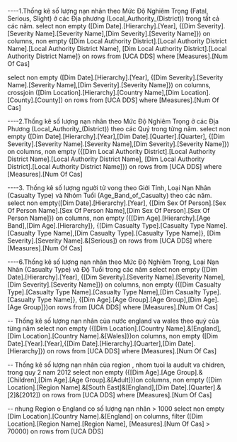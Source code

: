 ﻿
----1.Thống kê số lượng nạn nhân theo Mức Độ Nghiêm Trọng (Fatal, Serious, Slight) ở các Địa phương (Local_Authority_(District)) trong tất cả các năm.
select non empty ([Dim Date].[Hierarchy].[Year],
{[Dim Severity].[Severity Name].[Severity Name],[Dim Severity].[Severity Name]}) on columns,
non empty {[Dim Local Authority District].[Local Authority District Name].[Local Authority District Name],
[Dim Local Authority District].[Local Authority District Name]} on rows
from [UCA DDS]
where [Measures].[Num Of Cas] 

select non empty ([Dim Date].[Hierarchy].[Year], 
{[Dim Severity].[Severity Name].[Severity Name],[Dim Severity].[Severity Name]}) on columns,
crossjoin ([Dim Location].[Hierarchy].[Country Name],[Dim Location].[County].[County]) on rows
from [UCA DDS]
where [Measures].[Num Of Cas]

----2.Thống kê số lượng nạn nhân theo Mức Độ Nghiêm Trọng ở các Địa Phương (Local_Authority_(District)) theo các Quý trong từng năm.
select non empty ([Dim Date].[Hierarchy].[Year],[Dim Date].[Quarter].[Quarter],
{[Dim Severity].[Severity Name].[Severity Name],[Dim Severity].[Severity Name]}) on columns,
non empty ({[Dim Local Authority District].[Local Authority District Name].[Local Authority District Name],
[Dim Local Authority District].[Local Authority District Name]}) on rows
from [UCA DDS]
where [Measures].[Num Of Cas] 

----3. Thống kê số lượng người tử vong theo Giới Tính, Loại Nạn Nhân (Casualty Type) và Nhóm Tuổi (Age_Band_of_Casualty) theo các năm.
select non empty([Dim Date].[Hierarchy].[Year],
{[Dim Sex Of Person].[Sex Of Person Name].[Sex Of Person Name],[Dim Sex Of Person].[Sex Of Person Name]}) on columns,
non empty ({[Dim Age].[Hierarchy].[Age Band],[Dim Age].[Hierarchy]},
{[Dim Casualty Type].[Casualty Type Name].[Casualty Type Name],[Dim Casualty Type].[Casualty Type Name]},
[Dim Severity].[Severity Name].&[Serious]) on rows
from [UCA DDS]
where [Measures].[Num Of Cas] 


----6.Thống kê số lượng nạn nhân theo Mức Độ Nghiêm Trọng, Loại Nạn Nhân (Casualty Type) và Độ Tuổi trong các năm
select non empty ([Dim Date].[Hierarchy].[Year],
{[Dim Severity].[Severity Name].[Severity Name],[Dim Severity].[Severity Name]}) on columns,
non empty ({[Dim Casualty Type].[Casualty Type Name].[Casualty Type Name],[Dim Casualty Type].[Casualty Type Name]},
{[Dim Age].[Age Group].[Age Group],[Dim Age].[Age Group]})on rows
from [UCA DDS]
where [Measures].[Num Of Cas] 

-- Thống kê số lượng nạn nhân của nước england va wales theo quý của từng năm
select non empty ({[Dim Location].[Country Name].&[England],[Dim Location].[Country Name].&[Wales]})on columns,
non empty ([Dim Date].[Year].[Year],{[Dim Date].[Hierarchy].[Quarter],[Dim Date].[Hierarchy]}) on rows
from [UCA DDS]
where [Measures].[Num Of Cas] 

-- Thống kê số lượng nạn nhân của region  , nhom tuoi la audult va chidren, trong quy 2 nam 2012
select non empty ({[Dim Age].[Age Group].&[Children],[Dim Age].[Age Group].&[Adult]})on columns,
non empty ([Dim Location].[Region Name].&[South East]&[England],[Dim Date].[Quarter].&[2]&[2012])  on rows
from [UCA DDS]
where [Measures].[Num Of Cas] 


-- nhung Region o England co số lượng nạn nhân > 1000
select non empty [Dim Location].[Country Name].&[England] on columns,
filter ([Dim Location].[Region Name].[Region Name],
[Measures].[Num Of Cas]  > 70000) on rows
from [UCA DDS]


